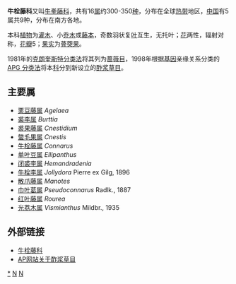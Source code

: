 {{Automatic Taxobox
| fossil_range = {{fossil range|渐新世|現代}}
| taxon = Connaraceae
| image = Agelaea lamarckii.jpg
|image_caption = ''[[Agelaea_lamarckii|Agelaea lamarckii]]''<ref>illustration circa 1820 from Pierre Jean François Turpin (1775-1840) - Dictionnaire des sciences naturelles. Planches … Botanique classée d’après la méthode naturelle de M. Antoine-Laurent vol. 5 plate 267</ref>
| authority = R. Br., 1818, nom. cons.
| subdivision_ranks = [[属|属]]
| subdivision = 参见正文
}}

'''牛栓藤科'''又叫[[牛拳藤科|牛拳藤科]]，共有16[[属|属]]约300-350[[种|种]]，分布在全球[[热带|热带]]地区，[[中国|中国]]有5属共9种，分布在南方各地。

本科[[植物|植物]]为[[灌木|灌木]]、小[[乔木|乔木]]或[[藤本|藤本]]，奇数羽状复[[叶|叶]]互生，无托叶；[[花|花]]两性，辐射对称，[[花瓣|花瓣]]5；[[果实|果实]]为[[蓇葖果|蓇葖果]]。

1981年的[[克朗奎斯特分类法|克朗奎斯特分类法]]将其列为[[蔷薇目|蔷薇目]]，1998年根据[[基因|基因]]亲缘关系分类的[[APG_分类法|APG 分类法]]将本[[科|科]]分到新设立的[[酢浆草目|酢浆草目]]。

==主要属==
* [[栗豆藤属|栗豆藤属]] ''Agelaea''
* [[裘李属|裘李属]] ''Burttia''
* [[裘果藤属|裘果藤属]] ''Cnestidium''
* [[螫毛果属|螫毛果属]] ''Cnestis''
* [[牛栓藤属|牛栓藤属]] ''Connarus''
* [[单叶豆属|单叶豆属]] ''Ellipanthus''
* [[闭裘李属|闭裘李属]] ''Hemandradenia''
* [[牛栓李属|牛栓李属]] ''Jollydora'' Pierre ex Gilg, 1896
* [[散爪藤属|散爪藤属]] ''Manotes''
* [[巾叶葛属|巾叶葛属]] ''Pseudoconnarus'' Radlk., 1887
* [[红叶藤属|红叶藤属]] ''Rourea''
* [[光荔木属|光荔木属]] ''Vismianthus'' Mildbr., 1935

==外部链接==
* [http://www.csdl.tamu.edu/FLORA/cgi/gateway_family?fam=Connaraceae 牛栓藤科] {{Wayback|url=http://www.csdl.tamu.edu/FLORA/cgi/gateway_family?fam=Connaraceae |date=20061011043713 }}
* [http://www.mobot.org/MOBOT/Research/APweb/orders/oxalidalesweb.htm#Oxalidales AP网站关于酢浆草目] {{Wayback|url=http://www.mobot.org/MOBOT/Research/APweb/orders/oxalidalesweb.htm#Oxalidales |date=20070610041702 }}
{{Taxonbar|from=Q131661}}

[[Category:牛栓藤科|*]]
[[Category:植物科名|N]]
[[Category:1818年描述的分类群|N]]